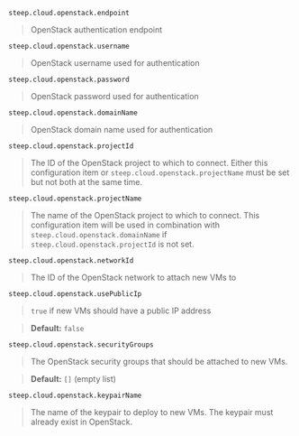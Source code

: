 `steep.cloud.openstack.endpoint`

> OpenStack authentication endpoint

`steep.cloud.openstack.username`

> OpenStack username used for authentication

`steep.cloud.openstack.password`

> OpenStack password used for authentication

`steep.cloud.openstack.domainName`

> OpenStack domain name used for authentication

`steep.cloud.openstack.projectId`

> The ID of the OpenStack project to which to connect. Either this configuration
> item or `steep.cloud.openstack.projectName` must be set but not both at the
> same time.

`steep.cloud.openstack.projectName`

> The name of the OpenStack project to which to connect. This configuration item
> will be used in combination with `steep.cloud.openstack.domainName`
> if `steep.cloud.openstack.projectId` is not set.

`steep.cloud.openstack.networkId`

> The ID of the OpenStack network to attach new VMs to

`steep.cloud.openstack.usePublicIp`

> `true` if new VMs should have a public IP address

> **Default:** `false`

`steep.cloud.openstack.securityGroups`

> The OpenStack security groups that should be attached to new VMs.

> **Default:** `[]` (empty list)

`steep.cloud.openstack.keypairName`

> The name of the keypair to deploy to new VMs. The keypair must already
> exist in OpenStack.
